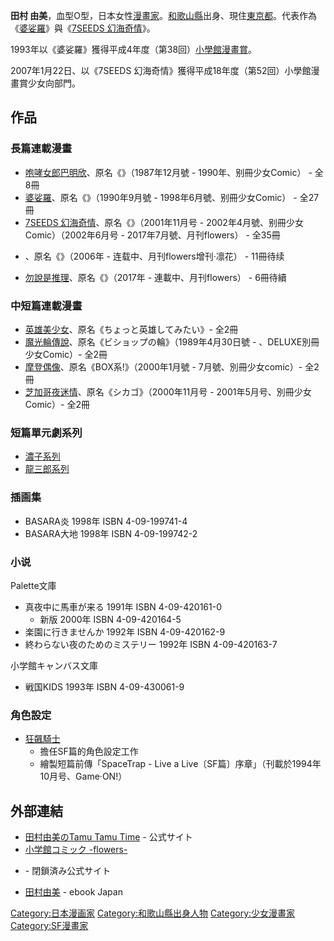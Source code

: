 {{japanese|japanese=田村 由美|kana=たむら ゆみ|romaji=Tamura Yumi}}{{漫畫}}
'''田村 由美'''{{BD||9月5日|catIdx=Tamura Yumi}}，血型O型，日本女性[[漫畫家|漫畫家]]。[[和歌山縣|和歌山縣]]出身、現住[[東京都|東京都]]。代表作為《[[婆娑羅_(漫畫)|婆娑羅]]》與《[[7SEEDS_幻海奇情|7SEEDS 幻海奇情]]》。

1993年以《婆娑羅》獲得平成4年度（第38回）[[小學館漫畫賞|小學館漫畫賞]]。

2007年1月22日、以《7SEEDS 幻海奇情》獲得平成18年度（第52回）小學館漫畫賞少女向部門。

==作品==
===長篇連載漫畫===
* [[咆哮女郎巴明欣|咆哮女郎巴明欣]]、原名《{{lang|ja|巴がゆく!}}》（1987年12月號 - 1990年、别冊少女Comic） - 全8冊
* [[婆娑羅_(漫畫)|婆娑羅]]、原名《{{lang|ja|BASARA}}》（1990年9月號 - 1998年6月號、别冊少女Comic） - 全27冊
* [[7SEEDS_幻海奇情|7SEEDS 幻海奇情]]、原名《{{lang|ja|7SEEDS}}》（2001年11月号 - 2002年4月號、别冊少女Comic）（2002年6月号 - 2017年7月號、月刊flowers） - 全35冊
* {{tsl|ja|猫mix幻奇譚とらじ|魔法貓奇譚}}、原名《{{lang|ja|猫mix幻奇譚とらじ}}》（2006年 - 连载中、月刊flowers增刊·凛花） - 11冊待续
* [[勿說是推理|勿說是推理]]、原名《{{lang|ja|ミステリと言う勿れ}}》（2017年 - 連載中、月刊flowers） - 6冊待續

===中短篇連載漫畫===
* [[英雄美少女|英雄美少女]]、原名《ちょっと英雄してみたい》- 全2冊
* [[魔光輪傳說|魔光輪傳說]]、原名《ビショップの輪》（1989年4月30日號 - 、DELUXE別冊少女Comic）- 全2冊 
* [[摩登偶像|摩登偶像]]、原名《BOX系!》（2000年1月號 - 7月號、別冊少女comic）- 全2冊 
* [[芝加哥夜迷情|芝加哥夜迷情]]、原名《シカゴ》（2000年11月号 - 2001年5月号、別冊少女Comic）- 全2冊 
===短篇單元劇系列===
* [[濃子系列|濃子系列]]
* [[龍三郎系列|龍三郎系列]]

===插画集===
* BASARA炎 1998年 ISBN 4-09-199741-4 
* BASARA大地 1998年 ISBN 4-09-199742-2 
===小说===
; Palette文庫
* 真夜中に馬車が来る 1991年 ISBN 4-09-420161-0
** 新版 2000年 ISBN 4-09-420164-5
* 楽園に行きませんか 1992年 ISBN 4-09-420162-9
* 終わらない夜のためのミステリー 1992年 ISBN 4-09-420163-7
; 小学館キャンバス文庫
* 戦国KIDS 1993年 ISBN 4-09-430061-9

===角色設定===
* [[狂飆騎士|狂飆騎士]]
**擔任SF篇的角色設定工作
**繪製短篇前傳「SpaceTrap - Live a Live〔SF篇〕序章」（刊載於1994年10月号、Game‧ON!）

==外部連結==
* [https://tamurayumi.com/ 田村由美のTamu Tamu Time] {{Wayback|url=https://tamurayumi.com/ |date=20190401064323 }} - 公式サイト
* [https://flowers.shogakukan.co.jp/ 小学館コミック -flowers-] {{Wayback|url=https://flowers.shogakukan.co.jp/ |date=20210416171344 }}
* {{Wayback |url=http://www02.so-net.ne.jp/~tamura-y/ |title=たむたむこむ |date=20021005075608}} - 閉鎖済み公式サイト
* [https://ebookjapan.yahoo.co.jp/search?keyword=%E7%94%B0%E6%9D%91%E7%94%B1%E7%BE%8E&useTitle=0 田村由美] {{Wayback|url=https://ebookjapan.yahoo.co.jp/search?keyword=%E7%94%B0%E6%9D%91%E7%94%B1%E7%BE%8E&useTitle=0 |date=20201212120345 }} - ebook Japan
{{Authority control}}
{{DEFAULTSORT:Tamura Yumi}}
[[Category:日本漫画家|Category:日本漫画家]]
[[Category:和歌山縣出身人物|Category:和歌山縣出身人物]]
[[Category:少女漫畫家|Category:少女漫畫家]]
[[Category:SF漫畫家|Category:SF漫畫家]]